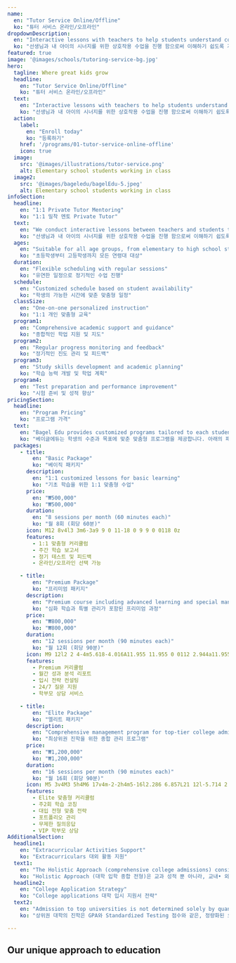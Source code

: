 ```yaml
---
name:
  en: "Tutor Service Online/Offline"
  ko: "튜터 서비스 온라인/오프라인"
dropdownDescription:
  en: "Interactive lessons with teachers to help students understand concepts easily through explanations, problem-solving, and Q&A sessions."
  ko: "선생님과 내 아이의 시너지를 위한 상호작용 수업을 진행 함으로써 이해하기 쉽도록 개념 설명 , 문제 풀이 및 질의 응답 방식을 통하여 수업을 진행 합니다."
featured: true
image: '@images/schools/tutoring-service-bg.jpg'
hero:
  tagline: Where great kids grow
  headline:
    en: "Tutor Service Online/Offline"
    ko: "튜터 서비스 온라인/오프라인"
  text:
    en: "Interactive lessons with teachers to help students understand concepts easily through explanations, problem-solving, and Q&A sessions."
    ko: "선생님과 내 아이의 시너지를 위한 상호작용 수업을 진행 함으로써 이해하기 쉽도록 개념 설명 , 문제 풀이 및 질의 응답 방식을 통하여 수업을 진행 합니다."
  action:
    label:
      en: "Enroll today"
      ko: "등록하기"
    href: '/programs/01-tutor-service-online-offline'
    icon: true
  image:
    src: '@images/illustrations/tutor-service.png'
    alt: Elementary school students working in class
  image2:
    src: '@images/bageledu/bagelEdu-5.jpeg'
    alt: Elementary school students working in class
infoSection:
  headline:
    en: "1:1 Private Tutor Mentoring"
    ko: "1:1 밀착 멘토 Private Tutor"
  text:
    en: "We conduct interactive lessons between teachers and students to facilitate understanding through concept explanations, problem-solving, and Q&A sessions. Through training, students develop effective English study habits. Teaching young children and lower elementary students requires sophisticated skills despite the simplicity of the learning content. Moreover, it's fascinating that there are no limits to children's learning abilities. Understanding this well, we continue to strive to provide a solid foundation for more children each year. We have tutors with years of experience and know-how in communicating with children and teaching skills through level testing. Bagel Edu continues to research materials and discuss the most appropriate teaching methods for each student."
    ko: "선생님과 내 아이의 시너지를 위한 상호작용 수업을 진행 함으로써 이해하기 쉽도록 개념 설명 , 문제 풀이 및 질의 응답 방식을 통하여 수업을 진행 합니다. Training 을 통하여 계획하는 영어 공부 습관 및 터득을 하도록 합니다. 유아, 초저학년 아이들을 가르치는 일은 학습하는 컨텐츠의 단순함과 달리 굉장히 까다로운 기술을 요합니다. 더불어, 아이들의 학습 능력에 한계가 없다는 점은 굉장히 놀랍고도 흥미로운 사실입니다. 그 점을 누구보다 잘 알기에 매 해 더 많은 아이들에게 단단한 발판이 되어주고자 노력하며 계속하여 이 일을 해오고 있습니다. 다년간의 경험과 노하우로 아이들과 소통하며 학습하는 레벨테스트 티칭 스킬 과외선생님을 보유하고 있습니다. 지금까지도 베이글에듀는 교재를 연구하고 맡은 학생들에게 가장 적합한 교육법이 무엇인지 고민하고 토론합니다."
  ages:
    en: "Suitable for all age groups, from elementary to high school students"
    ko: "초등학생부터 고등학생까지 모든 연령대 대상"
  duration:
    en: "Flexible scheduling with regular sessions"
    ko: "유연한 일정으로 정기적인 수업 진행"
  schedule:
    en: "Customized schedule based on student availability"
    ko: "학생의 가능한 시간에 맞춘 맞춤형 일정"
  classSize:
    en: "One-on-one personalized instruction"
    ko: "1:1 개인 맞춤형 교육"
  program1:
    en: "Comprehensive academic support and guidance"
    ko: "종합적인 학업 지원 및 지도"
  program2:
    en: "Regular progress monitoring and feedback"
    ko: "정기적인 진도 관리 및 피드백"
  program3:
    en: "Study skills development and academic planning"
    ko: "학습 능력 개발 및 학업 계획"
  program4:
    en: "Test preparation and performance improvement"
    ko: "시험 준비 및 성적 향상"
pricingSection:
  headline:
    en: "Program Pricing"
    ko: "프로그램 가격"
  text:
    en: "Bagel Edu provides customized programs tailored to each student's level and goals. You can choose from the packages below."
    ko: "베이글에듀는 학생의 수준과 목표에 맞춘 맞춤형 프로그램을 제공합니다. 아래의 패키지 중에서 선택하실 수 있습니다."
  packages:
    - title:
        en: "Basic Package"
        ko: "베이직 패키지"
      description:
        en: "1:1 customized lessons for basic learning"
        ko: "기초 학습을 위한 1:1 맞춤형 수업"
      price:
        en: "₩500,000"
        ko: "₩500,000"
      duration:
        en: "8 sessions per month (60 minutes each)"
        ko: "월 8회 (회당 60분)"
      icon: M12 8v4l3 3m6-3a9 9 0 11-18 0 9 9 0 0118 0z
      features:
        - 1:1 맞춤형 커리큘럼
        - 주간 학습 보고서
        - 정기 테스트 및 피드백
        - 온라인/오프라인 선택 가능

    - title:
        en: "Premium Package"
        ko: "프리미엄 패키지"
      description:
        en: "Premium course including advanced learning and special management"
        ko: "심화 학습과 특별 관리가 포함된 프리미엄 과정"
      price:
        en: "₩800,000"
        ko: "₩800,000"
      duration:
        en: "12 sessions per month (90 minutes each)"
        ko: "월 12회 (회당 90분)"
      icon: M9 12l2 2 4-4m5.618-4.016A11.955 11.955 0 0112 2.944a11.955 11.955 0 01-8.618 3.04A12.02 12.02 0 003 9c0 5.591 3.824 10.29 9 11.622 5.176-1.332 9-6.03 9-11.622 0-1.042-.133-2.052-.382-3.016z
      features:
        - Premium 커리큘럼
        - 월간 성과 분석 리포트
        - 입시 전략 컨설팅
        - 24/7 질문 지원
        - 학부모 상담 서비스

    - title:
        en: "Elite Package"
        ko: "엘리트 패키지"
      description:
        en: "Comprehensive management program for top-tier college admission"
        ko: "최상위권 진학을 위한 종합 관리 프로그램"
      price:
        en: "₩1,200,000"
        ko: "₩1,200,000"
      duration:
        en: "16 sessions per month (90 minutes each)"
        ko: "월 16회 (회당 90분)"
      icon: M5 3v4M3 5h4M6 17v4m-2-2h4m5-16l2.286 6.857L21 12l-5.714 2.143L13 21l-2.286-6.857L5 12l5.714-2.143L13 3z
      features:
        - Elite 맞춤형 커리큘럼
        - 주2회 학습 코칭
        - 대입 전형 맞춤 전략
        - 포트폴리오 관리
        - 무제한 질의응답
        - VIP 학부모 상담
AdditionalSection:
  headline1: 
    en: "Extracurricular Activities Support"
    ko: "Extracurriculars 대외 활동 지원"
  text1:
    en: "The Holistic Approach (comprehensive college admissions) considers not only academic grades but also various in-school and external activities. Universities evaluate students' potential through their awards, leadership and communication skills demonstrated in club activities, and various extracurricular and social activities. BagelEdu mentors assess which schools and majors best match students' interests, enthusiasm, and potential, providing extensive support for students to focus on various activities including in-school and external awards, autonomous activities, club activities, volunteer work, career activities, reading activities, and arts and physical education activities."
    ko: "Holistic Approach (대학 입학 종합 전형)은 교과 성적 뿐 아니라, 교내• 외의 다양한 활동 실적이 중요하게 반 영되는 전형입니다. 대학에서는 학생들의 수상 경력, 리더쉽과 커뮤니케이션 능력을 보여주는 동아리활동, 다양 한 과외 및 사회 활동 경력 등을 통해 어떤 학생이 어떠한 분야에서 두각을 드러낼 수 있을지를 판단합니다. 베이글에듀이 멘토들은 학생의 관심과 흥미 그리고 잠재 력이 어떠한 학교 및 학과에 적합한지를 판단하고, 학생 이 교내•외 수상 실적, 자율 활동, 동아리 활동, 봉사활 동, 진로 활동, 독서 활동, 예체능 활동 등 다양한 활동에 집중할 수 있게끔 지원을 아끼지 않고 제공합니다."
  headline2:
    en: "College Application Strategy"
    ko: "College applications 대학 입시 지원서 전략"
  text2:
    en: "Admission to top universities is not determined solely by quantifiable elements like GPA and standardized test scores. Our mentors help each student create their unique brand by crafting their strengths and advantages into a storytelling format. Our mentors, who stay current with the latest college admission trends, continuously research, analyze, and update various university admission guidelines to help students achieve their target university goals. They minimize the burden on students of having to navigate complex admission guidelines on their own, providing meticulous and detailed customized services from the beginning of the admission process through final application submission and acceptance."
    ko: "상위권 대학의 진학은 GPA와 Standardized Testing 점수와 같은, 정량화된 요소만으로 정해지는 것이 아닙니다. 각 멘토들은 맡은 학생의 장점과 강점을 Storytelling 형식으로 풀어나가 개별 학생들이 자신만의 Unique한 브랜드를 만들어갈 수 있도록 돕습니다. 늘 대학입시의 최신 트렌드를 파악하고 있는 멘토들은 학생들이 목표 대학에 진학하는 데 도움이 되도록 다양한 대학을 의 입시요강에 대해 지속적으로 연구, 분석, 업데이트를 진행하고 있습니다. 멘토들은 학생들이 복잡한 입시 요강을 스스로 알아봐야 하는 부담을 최소화시키고, 꼼꼼하고 세심한 맞춤서비스와 마찬가지로 입시의 시작부터 최종 학교 원서 제출 및 합격까지 학생과 함께하게 됩니다."

---
```


## Our unique approach to education

<span x-data x-text="$store.language === 'ko' ? '교육에 대한 우리만의 독특한 접근 방식' : 'Our unique approach to education'"></span>

<span x-data x-text="$store.language === 'ko' ? '유아, 초저학년 아이들을 가르치는 일은 학습하는 컨텐츠의 단순함과 달리 굉장히 까다로운 기술을 요합니다.' : 'Teaching young children and lower elementary school students requires sophisticated skills despite the simplicity of the learning content.'"></span>

<span x-data x-text="$store.language === 'ko' ? '더불어, 아이들의 학습 능력에 한계가 없다는 점은 굉장히 놀랍고도 흥미로운 사실입니다.' : 'Moreover, it's fascinating and remarkable that there are no limits to children's learning abilities.'"></span>

<span x-data x-text="$store.language === 'ko' ? '그 점을 누구보다 잘 알기에 매 해 더 많은 아이들에게 단단한 발판이 되어주고자 노력하며 계속하여 이 일을 해오고 있습니다.' : 'Knowing this better than anyone else, we continue this work, striving to provide a solid foundation for more children each year.'"></span>

<span x-data x-text="$store.language === 'ko' ? '다년간의 경험과 노하우로 아이들과 소통하며 학습하는 레벨테스트 티칭 스킬 과외선생님을 보유하고 있습니다.' : 'We have tutors with years of experience and know-how who communicate with children and conduct level tests.'"></span>

<span x-data x-text="$store.language === 'ko' ? '지금까지도 베이글에듀는 교재를 연구하고 맡은 학생들에게 가장 적합한 교육법이 무엇인지 고민하고 토론합니다.' : 'To this day, Bagel Edu continues to research teaching materials and discuss what teaching methods are most suitable for our students.'"></span>


## <span x-data x-text="$store.language === 'ko' ? '개인의 실력, 목표, 성향에 맞춰 최상위권 레벨까지 올립니다.' : 'We elevate students to the highest level based on individual ability, goals, and disposition'"></span>

<span x-data x-text="$store.language === 'ko' ? '#문해력 #상상력 #융합사고력' : '#Reading Comprehension #Imagination #Convergent Thinking'"></span>

<span x-data x-text="$store.language === 'ko' ? '영∙미 명문대 학생들은 교수와 동료와 토론하고 설득해야하는 치열한 환경 속에서 어떤 상황에서도 논리적인 설득과 생각 구조화를 할 수 있도록 훈련 받습니다.' : 'Students at prestigious British and American universities are trained to structure their thoughts and make logical arguments in any situation, as they must engage in intense discussions and debates with professors and peers.'"></span>

<span x-data x-text="$store.language === 'ko' ? '명문대 및 아이비리그 튜터가 영어로 직접 생각을 나눔과 동시에 실제 쓰이는 고급 표현과 논리적인 문장을 만들 수 있도록 가르칩니다.' : 'Our Ivy League and prestigious university tutors teach students directly in English, helping them develop advanced expressions and logical sentences while sharing thoughts.'"></span>
